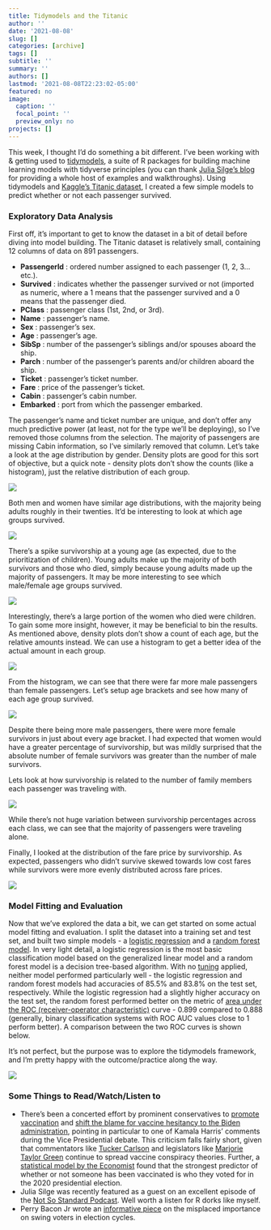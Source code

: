 ```yaml
---
title: Tidymodels and the Titanic
author: ''
date: '2021-08-08'
slug: []
categories: [archive]
tags: []
subtitle: ''
summary: ''
authors: []
lastmod: '2021-08-08T22:23:02-05:00'
featured: no
image:
  caption: ''
  focal_point: ''
  preview_only: no
projects: []
---
```


This week, I thought I’d do something a bit different. I’ve been working with & getting used to [tidymodels](https://www.tidymodels.org/), a suite of R packages for building machine learning models with tidyverse principles (you can thank [Julia Silge’s blog](https://juliasilge.com/blog/) for providing a whole host of examples and walkthroughs). Using tidymodels and [Kaggle’s Titanic dataset](https://www.kaggle.com/c/titanic), I created a few simple models to predict whether or not each passenger survived. 

### Exploratory Data Analysis

First off, it’s important to get to know the dataset in a bit of detail before diving into model building. The Titanic dataset is relatively small, containing 12 columns of data on 891 passengers.

* **PassengerId** : ordered number assigned to each passenger (1, 2, 3… etc.).
* **Survived** : indicates whether the passenger survived or not (imported as numeric, where a 1 means that the passenger survived and a 0 means that the passenger died.
* **PClass** : passenger class (1st, 2nd, or 3rd).
* **Name** : passenger’s name.
* **Sex** : passenger’s sex.
* **Age** : passenger’s age.
* **SibSp** : number of the passenger’s siblings and/or spouses aboard the ship.
* **Parch** : number of the passenger’s parents and/or children aboard the ship.
* **Ticket** : passenger’s ticket number.
* **Fare** : price of the passenger’s ticket.
* **Cabin** : passenger’s cabin number.
* **Embarked** : port from which the passenger embarked.

The passenger’s name and ticket number are unique, and don’t offer any much predictive power (at least, not for the type we’ll be deploying), so I’ve removed those columns from the selection. The majority of passengers are missing Cabin information, so I’ve similarly removed that column. Let’s take a look at the age distribution by gender. Density plots are good for this sort of objective, but a quick note - density plots don’t show the counts (like a histogram), just the relative distribution of each group.

![](pics/plot_01.png)

Both men and women have similar age distributions, with the majority being adults roughly in their twenties. It’d be interesting to look at which age groups survived.  

![](pics/plot_02.png)

There’s a spike survivorship at a young age (as expected, due to the prioritization of children). Young adults make up the majority of both survivors and those who died, simply because young adults made up the majority of passengers. It may be more interesting to see which male/female age groups survived.

![](pics/plot_03.png)

Interestingly, there’s a large portion of the women who died were children. To gain some more insight, however, it may be beneficial to bin the results. As mentioned above, density plots don’t show a count of each age, but the relative amounts instead. We can use a histogram to get a better idea of the actual amount in each group.

![](pics/plot_04.png)

From the histogram, we can see that there were far more male passengers than female passengers. Let’s setup age brackets and see how many of each age group survived.

![](pics/plot_05.png)

Despite there being more male passengers, there were more female survivors in just about every age bracket. I had expected that women would have a greater percentage of survivorship, but was mildly surprised that the absolute number of female survivors was greater than the number of male survivors. 

Lets look at how survivorship is related to the number of family members each passenger was traveling with.

![](pics/plot_06.png)

While there’s not huge variation between survivorship percentages across each class, we can see that the majority of passengers were traveling alone. 

Finally, I looked at the distribution of the fare price by survivorship. As expected, passengers who didn’t survive skewed towards low cost fares while survivors were more evenly distributed across fare prices. 

![](pics/plot_07.png)

### Model Fitting and Evaluation

Now that we’ve explored the data a bit, we can get started on some actual model fitting and evaluation. I split the dataset into a training set and test set, and built two simple models - a [logistic regression](https://en.wikipedia.org/wiki/Logistic_regression) and a [random forest model](https://en.wikipedia.org/wiki/Random_forest). In very light detail, a logistic regression is the most basic classification model based on the generalized linear model and a random forest model is a decision tree-based algorithm.  With no [tuning](https://www.datarobot.com/wiki/tuning/) applied, neither model performed particularly well - the logistic regression and random forest models had accuracies of 85.5% and 83.8% on the test set, respectively. While the logistic regression had a slightly higher accuracy on the test set, the random forest performed better on the metric of [area under the ROC (receiver-operator characteristic)](https://en.wikipedia.org/wiki/Receiver_operating_characteristic) curve - 0.899 compared to 0.888 (generally, binary classification systems with ROC AUC values close to 1 perform better). A comparison between the two ROC curves is shown below. 

It’s not perfect, but the purpose was to explore the tidymodels framework, and I’m pretty happy with the outcome/practice along the way.

![](pics/roc_auc.png)

### Some Things to Read/Watch/Listen to

* There’s been a concerted effort by prominent conservatives to [promote vaccination](https://twitter.com/gelliottmorris/status/1424524749875601408?s=21) and [shift the blame for vaccine hesitancy to the Biden administration](https://www.reviewjournal.com/opinion/letters/letter-dont-blame-the-gop-for-vaccine-hesitancy-2413731/amp/), pointing in particular to one of Kamala Harris’ comments during the Vice Presidential debate. This criticism falls fairly short, given that commentators like [Tucker Carlson](https://www.youtube.com/watch?v=ocEFTIwnO6I) and legislators like [Marjorie Taylor Green](https://www.cnn.com/2021/08/10/tech/twitter-marjorie-taylor-greene/index.html) continue to spread vaccine conspiracy theories. Further, a [statistical model by the Economist](https://www.economist.com/graphic-detail/2021/07/30/which-americans-are-against-the-jab) found that the strongest predictor of whether or not someone has been vaccinated is who they voted for in the 2020 presidential election.
* Julia Silge was recently featured as a guest on an excellent episode of the [Not So Standard Podcast](https://www.youtube.com/watch?v=p7z8yZucwlM). Well worth a listen for R dorks like myself.
* Perry Bacon Jr wrote an [informative piece](https://www.washingtonpost.com/opinions/2021/08/09/why-moderation-doesnt-guarantee-electoral-success-biden-democrats/) on the misplaced importance on swing voters in election cycles.
